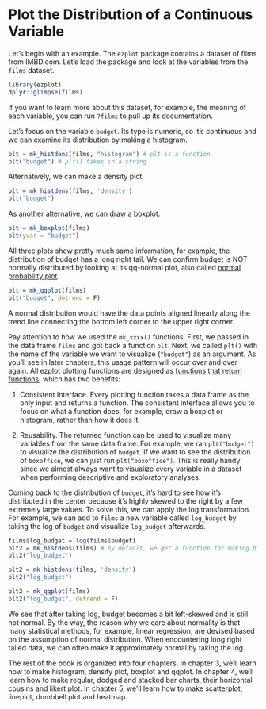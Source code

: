 # Plot the Distribution of a Continuous Variable

Let's begin with an example. The `ezplot` package contains a dataset of films from IMBD.com. Let's load the package and look at the variables from the `films` dataset.
```r
library(ezplot)
dplyr::glimpse(films)
```

If you want to learn more about this dataset, for example, the meaning of each variable, you can run `?films` to pull up its documentation. 

Let's focus on the variable `budget`. Its type is numeric, so it's continuous and we can examine its distribution by making a histogram.
```r
plt = mk_histdens(films, "histogram") # plt is a function
plt("budget") # plt() takes in a string
```

Alternatively, we can make a density plot.
```r
plt = mk_histdens(films, 'density') 
plt("budget") 
```

As another alternative, we can draw a boxplot.
```r
plt = mk_boxplot(films) 
plt(yvar = "budget") 
```

All three plots show pretty much same information, for example, the distribution of budget has a long right tail. We can confirm budget is NOT normally distributed by looking at its qq-normal plot, also called [normal probability plot](https://en.wikipedia.org/wiki/Normal_probability_plot). 
```r
plt = mk_qqplot(films) 
plt("budget", detrend = F) 
```

A normal distribution would have the data points aligned linearly along the 
trend line connecting the bottom left corner to the upper right corner. 

Pay attention to how we used the `mk_xxxx()` functions. First, we passed in
the data frame `films` and got back a function `plt`. Next, we called 
`plt()` with the name of the variable we want to visualize (`"budget"`) as an
argument. As you'll see in later chapters, this usage pattern will occur over 
and over again. All ezplot plotting functions are designed as [functions that return functions](http://masterr.org/r/functions-that-return-functions/), which has two 
benefits: 

1. Consistent Interface. Every plotting function takes a data frame as the only
input and returns a function. The consistent interface allows you to focus on 
what a function does, for example, draw a boxplot or histogram, rather than how 
it does it. 

2. Reusability. The returned function can be used to visualize many variables 
from the same data frame. For example, we ran `plt("budget")` to visualize
the distribution of `budget`. If we want to see the distribution of `boxoffice`,
we can just run `plt("boxoffice")`. This is really handy since we almost always 
want to visualize every variable in a dataset when performing descriptive and
exploratory analyses. 

Coming back to the distribution of `budget`, it's hard to see how it's 
distributed in the center because it's highly skewed to the right by a few 
extremely large values. To solve this, we can apply the log transformation. 
For example, we can add to `films` a new variable called `log_budget` by 
taking the log of `budget` and visualize `log_budget` afterwards.
```r
films$log_budget = log(films$budget)
plt2 = mk_histdens(films) # by default, we get a function for making histograms
plt2("log_budget")
```

```r
plt2 = mk_histdens(films, 'density')
plt2("log_budget")
```

```r
plt2 = mk_qqplot(films)
plt2("log_budget", detrend = F)
```

We see that after taking log, budget becomes a bit left-skewed and is still
not normal. By the way, the reason why we care about normality is that many 
statistical methods, for example, linear regression, are devised based on the 
assumption of normal distribution. When encountering long right tailed data, 
we can often make it approximately normal by taking the log. 

The rest of the book is organized into four chapters. In chapter 3, we'll learn
how to make histogram, density plot, boxplot and qqplot. In chapter 4, we'll 
learn how to make regular, dodged and stacked bar charts, their horizontal
cousins and likert plot. In chapter 5, we'll learn how to make scatterplot, 
lineplot, dumbbell plot and heatmap.

